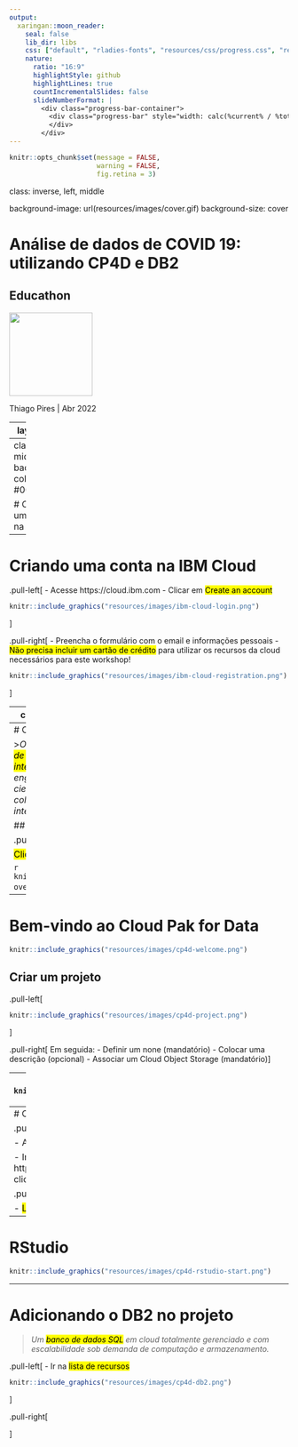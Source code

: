 ```yaml
---
output:
  xaringan::moon_reader:
    seal: false
    lib_dir: libs
    css: ["default", "rladies-fonts", "resources/css/progress.css", "resources/css/adds.css"]
    nature:
      ratio: "16:9"
      highlightStyle: github
      highlightLines: true
      countIncrementalSlides: false
      slideNumberFormat: |
        <div class="progress-bar-container">
          <div class="progress-bar" style="width: calc(%current% / %total% * 100%);">
          </div>
        </div>
---
```


```r

knitr::opts_chunk$set(message = FALSE, 
                      warning = FALSE, 
                      fig.retina = 3)

```

class: inverse, left, middle

background-image: url(resources/images/cover.gif)
background-size: cover

# Análise de dados de COVID 19: <br> utilizando CP4D e DB2

## Educathon

<img src="resources/images/logo-ibm.png" width="150px"/>

Thiago Pires | Abr 2022

---
layout: true

background-image: url(resources/images/logo-ibm.png)
background-position: 97% 3%
background-size: 7%

---
class: left middle
background-color: #00b33c

# Criando uma conta na IBM Cloud

---
# Criando uma conta na IBM Cloud

.pull-left[
- Acesse https://cloud.ibm.com
- Clicar em <mark>Create an account</mark>

```r
knitr::include_graphics("resources/images/ibm-cloud-login.png")
```
]

.pull-right[
- Preencha o formulário com o email e informações pessoais
- <mark>Não precisa incluir um cartão de crédito</mark> para utilizar os recursos da cloud necessários para este workshop!

```r
knitr::include_graphics("resources/images/ibm-cloud-registration.png")
```

]

---
class: left middle
background-color: #00b33c

# Cloud Pak for Data

---
# Cloud Pak for Data

>*O Cloud Pak for Data (CP4D) <mark>é uma plataforma de análise que ajuda a preparar dados para inteligência artificial (IA)</mark>. Ele permite que engenheiros de dados, administradores de dados, cientistas de dados e analistas de negócios colaborem usando uma plataforma multicloud integrada.*

## Acessando o recurso na Cloud

.pull-left[
```r
knitr::include_graphics("resources/images/cp4d.png")
```
]
.pull-right[

<mark>Clicar em Launch</mark> para iniciar o recurso.

```r
knitr::include_graphics("resources/images/cp4d-overview.png")
```
]

---
# Bem-vindo ao Cloud Pak for Data

```r
knitr::include_graphics("resources/images/cp4d-welcome.png")
```

## Criar um projeto

.pull-left[
```r
knitr::include_graphics("resources/images/cp4d-project.png")
```
]

.pull-right[
Em seguida:
- Definir um none (mandatório)
- Colocar uma descrição (opcional)
- Associar um Cloud Object Storage (mandatório)
]

---
# Visão geral do projeto
```r
knitr::include_graphics("resources/images/cp4d-assets.png")
```

---
# Criar serviços

.pull-left[
- Clicar em <mark>Create a service</mark>.
```r
knitr::include_graphics("resources/images/cp4d-service.png")
```

- Adicionar <mark>Watson Studio</mark>
```r
knitr::include_graphics("resources/images/cp4d-watson-studio.png")
```

- Ir para https://dataplatform.cloud.ibm.com/projects/ e clicar no projeto criado anteriormente
]

.pull-right[
- Ir para <mark>Launch IDE>RStudio</mark>
```r
knitr::include_graphics("resources/images/cp4d-ide.png")
```

- <mark>Launch RStudio</mark> com a configuração sugerida
```r
knitr::include_graphics("resources/images/cp4d-rstudio.png")
```
]

---
# RStudio
```r
knitr::include_graphics("resources/images/cp4d-rstudio-start.png")
```

---
# Adicionando o DB2 no projeto

>*Um <mark>banco de dados SQL</mark> em cloud totalmente gerenciado e com escalabilidade sob demanda de computação e armazenamento.*

.pull-left[
- Ir na <mark>lista de recursos</mark>
```r
knitr::include_graphics("resources/images/cp4d-db2.png")
```
]

.pull-right[

]
